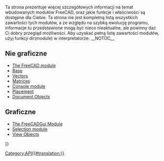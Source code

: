 <languages/>
{{VeryImportantMessage|''(Październik 2019)'' Nie edytuj tych stron. Informacje są niekompletne i nieaktualne. Najnowsze API można znaleźć w  [https://www.freecadweb.org/api automatycznie generowana dokumentacja API], lub wygenerować dokumentację samodzielnie, śledząc dokument [[Source documentation/pl|Dokumentacja źródłowa]].}}

Ta strona prezentuje więcej szczegółowych informacji na temat wbudowanych modułów FreeCAD, oraz jakie funkcje i właściwości są dostępne dla Ciebie. Ta strona nie jest kompletną listą wszystkich zawartości tych modułów, a ze względu na szybką ewolucję programu, informacje tu przedstawione mogą być nieco nieaktualne, ale powinny dać Ci dobry przegląd możliwości. Aby uzyskać pełną listę zawartości modułów, użyj funkcji dir(module) w interpretatorze.
__NOTOC__

<span id="Non_graphical"></span>
==Nie graficzne==

* [[FreeCAD_API/pl|The FreeCAD module]]
* [[Base_API/pl|Base]]
* [[Vector_API/pl|Vectors]] 
* [[Matrix_API/pl|Matrices]]
* [[Console_API/pl|Console module]]
* [[Placement_API/pl|Placement]]
* [[Object_API/pl|Document Objects]]

<span id="Graphical"></span>
==Graficzne==

* [[FreeCADGui_API/pl|The FreeCADGui Module]]
* [[Selection_API/pl|Selection module]]
* [[ViewObject_API/pl|View Objects]]

{{Powerdocnavi{{#translation:}}}}
[[Category:API{{#translation:}}]]
{{clear}}